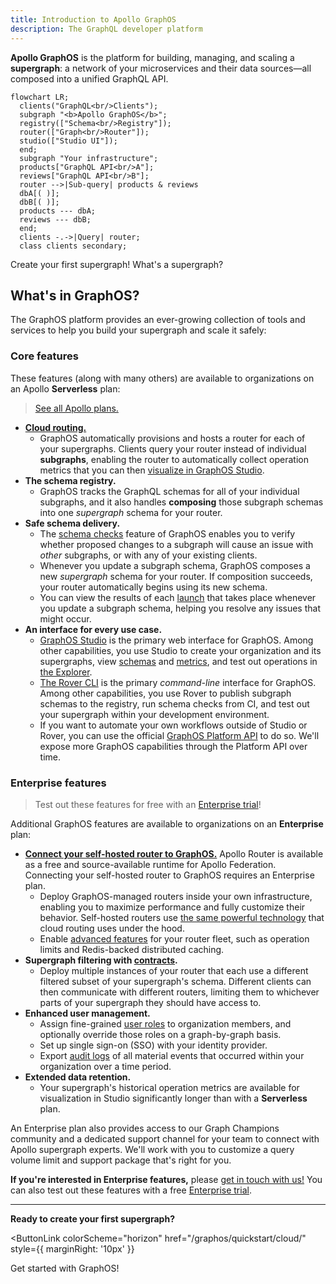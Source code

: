 ```yaml
---
title: Introduction to Apollo GraphOS
description: The GraphQL developer platform
---
```


**Apollo GraphOS** is the platform for building, managing, and scaling a **supergraph**: a network of your microservices and their data sources—all composed into a unified GraphQL API.

```mermaid
flowchart LR;
  clients("GraphQL<br/>Clients");
  subgraph "<b>Apollo GraphOS</b>";
  registry(["Schema<br/>Registry"]);
  router(["Graph<br/>Router"]);
  studio(["Studio UI"]);
  end;
  subgraph "Your infrastructure";
  products["GraphQL API<br/>A"];
  reviews["GraphQL API<br/>B"];
  router -->|Sub-query| products & reviews
  dbA[( )];
  dbB[( )];
  products --- dbA;
  reviews --- dbB;
  end;
  clients -.->|Query| router;
  class clients secondary;
```

<p>
  <ButtonLink
    colorScheme="horizon"
    href="/graphos/quickstart/cloud/"
    style={{
      marginRight: '10px'
    }}
  >
    Create your first supergraph!
  </ButtonLink>
  <ButtonLink colorScheme="satellite" href="/intro/platform/">
    What's a supergraph?
  </ButtonLink>
</p>

## What's in GraphOS?

The GraphOS platform provides an ever-growing collection of tools and services to help you build your supergraph and scale it safely:

### Core features

These features (along with many others) are available to organizations on an Apollo **Serverless** plan:

> [See all Apollo plans.](https://www.apollographql.com/pricing/)

- [**Cloud routing.**](./routing/cloud/)
  - GraphOS automatically provisions and hosts a router for each of your supergraphs. Clients query your router instead of individual **subgraphs**, enabling the router to automatically collect operation metrics that you can then [visualize in GraphOS Studio](./metrics/).
- **The schema registry.**
  - GraphOS tracks the GraphQL schemas for all of your individual subgraphs, and it also handles **composing** those subgraph schemas into one _supergraph_ schema for your router.
- **Safe schema delivery.**
  - The [schema checks](./delivery/schema-checks/) feature of GraphOS enables you to verify whether proposed changes to a subgraph will cause an issue with _other_ subgraphs, or with any of your existing clients.
  - Whenever you update a subgraph schema, GraphOS composes a new _supergraph_ schema for your router. If composition succeeds, your router automatically begins using its new schema.
  - You can view the results of each [launch](./delivery/launches/) that takes place whenever you update a subgraph schema, helping you resolve any issues that might occur.
- **An interface for every use case.**
  - [GraphOS Studio](https://studio.apollographql.com?referrer=docs-content) is the primary web interface for GraphOS. Among other capabilities, you use Studio to create your organization and its supergraphs, view [schemas](./graphs/studio-features/#the-schema-page) and [metrics](./metrics/), and test out operations in [the Explorer](./explorer/).
  - [The Rover CLI](/rover/getting-started/) is the primary _command-line_ interface for GraphOS. Among other capabilities, you use Rover to publish subgraph schemas to the registry, run schema checks from CI, and test out your supergraph within your development environment.
  - If you want to automate your own workflows outside of Studio or Rover, you can use the official [GraphOS Platform API](./platform-api) to do so. We'll expose more GraphOS capabilities through the Platform API over time.

### Enterprise features

> Test out these features for free with an [Enterprise trial](./org/plans/#enterprise-trials)!

Additional GraphOS features are available to organizations on an **Enterprise** plan:

- [**Connect your self-hosted router to GraphOS.**](./routing/self-hosted/) Apollo Router is available as a free and source-available runtime for Apollo Federation. Connecting your self-hosted router to GraphOS requires an Enterprise plan.
  - Deploy GraphOS-managed routers inside your own infrastructure, enabling you to maximize performance and fully customize their behavior. Self-hosted routers use [the same powerful technology](/router/) that cloud routing uses under the hood.
  - Enable [advanced features](/router/enterprise-features/) for your router fleet, such as operation limits and Redis-backed distributed caching.
- **Supergraph filtering with [contracts](./delivery/contracts/).**
  - Deploy multiple instances of your router that each use a different filtered subset of your supergraph's schema. Different clients can then communicate with different routers, limiting them to whichever parts of your supergraph they should have access to.
- **Enhanced user management.**
  - Assign fine-grained [user roles](./org/members/) to organization members, and optionally override those roles on a graph-by-graph basis.
  - Set up single sign-on (SSO) with your identity provider.
  - Export [audit logs](./org/audit-log/) of all material events that occurred within your organization over a time period.
- **Extended data retention.**
  - Your supergraph's historical operation metrics are available for visualization in Studio significantly longer than with a **Serverless** plan.

An Enterprise plan also provides access to our Graph Champions community and a dedicated support channel for your team to connect with Apollo supergraph experts. We'll work with you to customize a query volume limit and support package that's right for you.

**If you're interested in Enterprise features,** please [get in touch with us!](https://www.apollographql.com/contact-sales/) You can also test out these features with a free [Enterprise trial](./org/plans/#enterprise-trials).

---

**Ready to create your first supergraph?**

<ButtonLink
  colorScheme="horizon"
  href="/graphos/quickstart/cloud/"
  style={{
    marginRight: '10px'
  }}
>
  Get started with GraphOS!
</ButtonLink>
